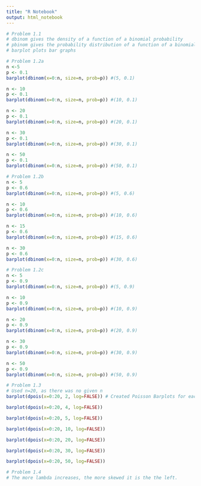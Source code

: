 ```yaml
---
title: "R Notebook"
output: html_notebook
---
```

```r
# Problem 1.1
# dbinom gives the density of a function of a binomial probability
# pbinom gives the probability distribution of a function of a binomial probability
# barplot plots bar graphs

# Problem 1.2a
n <-5
p <- 0.1
barplot(dbinom(x=0:n, size=n, prob=p)) #(5, 0.1)

n <- 10
p <- 0.1
barplot(dbinom(x=0:n, size=n, prob=p)) #(10, 0.1)

n <- 20
p <- 0.1
barplot(dbinom(x=0:n, size=n, prob=p)) #(20, 0.1)

n <- 30
p <- 0.1
barplot(dbinom(x=0:n, size=n, prob=p)) #(30, 0.1)

n <- 50
p <- 0.1
barplot(dbinom(x=0:n, size=n, prob=p)) #(50, 0.1)

# Problem 1.2b
n <- 5
p <- 0.6
barplot(dbinom(x=0:n, size=n, prob=p)) #(5, 0.6)

n <- 10
p <- 0.6
barplot(dbinom(x=0:n, size=n, prob=p)) #(10, 0.6)

n <- 15
p <- 0.6
barplot(dbinom(x=0:n, size=n, prob=p)) #(15, 0.6)

n <- 30
p <- 0.6
barplot(dbinom(x=0:n, size=n, prob=p)) #(30, 0.6)

# Problem 1.2c
n <- 5
p <- 0.9
barplot(dbinom(x=0:n, size=n, prob=p)) #(5, 0.9)

n <- 10
p <- 0.9
barplot(dbinom(x=0:n, size=n, prob=p)) #(10, 0.9)

n <- 20
p <- 0.9
barplot(dbinom(x=0:n, size=n, prob=p)) #(20, 0.9)

n <- 30
p <- 0.9
barplot(dbinom(x=0:n, size=n, prob=p)) #(30, 0.9)

n <- 50
p <- 0.9
barplot(dbinom(x=0:n, size=n, prob=p)) #(50, 0.9)

# Problem 1.3
# Used n=20, as there was no given n
barplot(dpois(x=0:20, 2, log=FALSE)) # Created Poisson Barplots for each different lambda

barplot(dpois(x=0:20, 4, log=FALSE))

barplot(dpois(x=0:20, 5, log=FALSE))

barplot(dpois(x=0:20, 10, log=FALSE))

barplot(dpois(x=0:20, 20, log=FALSE))

barplot(dpois(x=0:20, 30, log=FALSE))

barplot(dpois(x=0:20, 50, log=FALSE))

# Problem 1.4
# The more lambda increases, the more skewed it is the the left.
```

